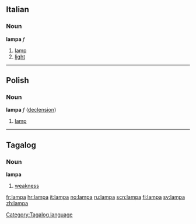 ==Italian==
===Noun===
'''lampa''' ''f''
#[[lamp]]
#[[light]]

----

==Polish==
===Noun===
'''lampa''' ''f'' ([[Wiktionary Appendix:Polish hard feminine noun declension|declension]])
# [[lamp]]

----

==Tagalog==
===Noun===
'''lampa'''

#[[weakness]]

[[Category:Tagalog language]]

[[fr:lampa]]
[[hr:lampa]]
[[it:lampa]]
[[no:lampa]]
[[ru:lampa]]
[[scn:lampa]]
[[fi:lampa]]
[[sv:lampa]]
[[zh:lampa]]